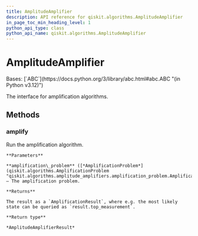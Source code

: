 ```yaml
---
title: AmplitudeAmplifier
description: API reference for qiskit.algorithms.AmplitudeAmplifier
in_page_toc_min_heading_level: 1
python_api_type: class
python_api_name: qiskit.algorithms.AmplitudeAmplifier
---
```


# AmplitudeAmplifier

<Class id="qiskit.algorithms.AmplitudeAmplifier" isDedicatedPage={true} github="https://github.com/qiskit/qiskit/tree/stable/0.45/qiskit/algorithms/amplitude_amplifiers/amplitude_amplifier.py" signature="qiskit.algorithms.AmplitudeAmplifier">
  Bases: [`ABC`](https://docs.python.org/3/library/abc.html#abc.ABC "(in Python v3.12)")

  The interface for amplification algorithms.

  ## Methods

  ### amplify

  <Function id="qiskit.algorithms.AmplitudeAmplifier.amplify" name="amplify" signature="abstract amplify(amplification_problem)">
    Run the amplification algorithm.

    **Parameters**

    **amplification\_problem** ([*AmplificationProblem*](qiskit.algorithms.AmplificationProblem "qiskit.algorithms.amplitude_amplifiers.amplification_problem.AmplificationProblem")) – The amplification problem.

    **Returns**

    The result as a `AmplificationResult`, where e.g. the most likely state can be queried as `result.top_measurement`.

    **Return type**

    *AmplitudeAmplifierResult*
  </Function>
</Class>

